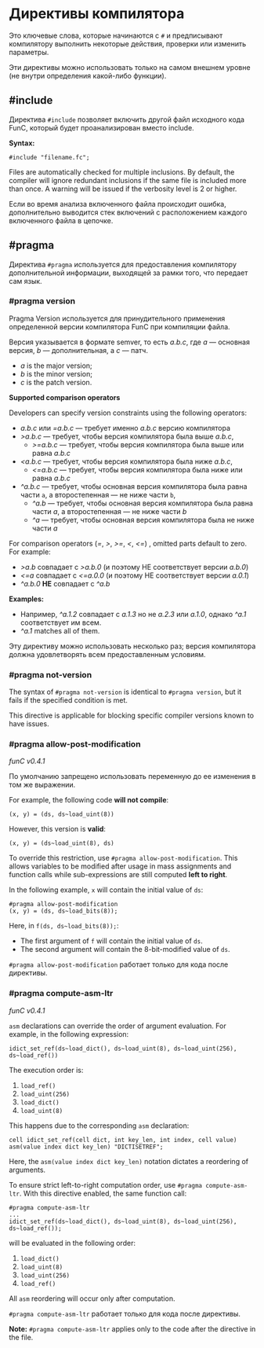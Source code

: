 
# Директивы компилятора

Это ключевые слова, которые начинаются с `#` и предписывают компилятору выполнить некоторые действия, проверки или изменить параметры.

Эти директивы можно использовать только на самом внешнем уровне (не внутри определения какой-либо функции).

## #include

Директива `#include` позволяет включить другой файл исходного кода FunC, который будет проанализирован вместо include.

**Syntax:**

```func
#include "filename.fc";
```

Files are automatically checked for multiple inclusions. By default, the compiler will ignore redundant inclusions if the same file is included more than once. A warning will be issued if the verbosity level is 2 or higher.

Если во время анализа включенного файла происходит ошибка, дополнительно выводится стек включений с расположением
каждого включенного файла в цепочке.

## #pragma

Директива `#pragma` используется для предоставления компилятору дополнительной информации, выходящей за рамки того, что передает сам язык.

### #pragma version

Pragma Version используется для принудительного применения определенной версии компилятора FunC при компиляции файла.

Версия указывается в формате semver, то есть *a.b.c*, где *a* — основная версия, *b* — дополнительная, а *c* — патч.

* *a* is the major version;
* *b* is the minor version;
* *c* is the patch version.

**Supported comparison operators**

Developers can specify version constraints using the following operators:

* *a.b.c* или *=a.b.c* — требует именно *a.b.c* версию компилятора
* *>a.b.c* — требует, чтобы версия компилятора была выше *a.b.c*,
  * *>=a.b.c* — требует, чтобы версия компилятора была выше или равна *a.b.c*
* *<a.b.c* — требует, чтобы версия компилятора была ниже *a.b.c*,
  * *<=a.b.c* — требует, чтобы версия компилятора была ниже или равна *a.b.c*
* *^a.b.c* — требует, чтобы основная версия компилятора была равна части `a`, а второстепенная — не ниже части `b`,
  * *^a.b* — требует, чтобы основная версия компилятора была равна части *a*, а второстепенная — не ниже части *b*
  * *^a* — требует, чтобы основная версия компилятора была не ниже части *a*

For comparison operators (*=*, *>*, *>=*, *<*, *<=*) , omitted parts default to zero.
For example:

* *>a.b* совпадает с *>a.b.0* (и поэтому НЕ соответствует версии *a.b.0*)
* *<=a* совпадает с *<=a.0.0* (и поэтому НЕ соответствует версии *a.0.1*)
* *^a.b.0* **НЕ** совпадает с *^a.b*

**Examples:**

* Например, *^a.1.2* совпадает с *a.1.3* но не *a.2.3* или *a.1.0*, однако *^a.1* соответствует им всем.
* *^a.1* matches all of them.

Эту директиву можно использовать несколько раз; версия компилятора должна удовлетворять всем предоставленным условиям.

### #pragma not-version

The syntax of `#pragma not-version` is identical to `#pragma version`, but it fails if the specified condition is met.

This directive is applicable for blocking specific compiler versions known to have issues.

### #pragma allow-post-modification

*funC v0.4.1*

По умолчанию запрещено использовать переменную до ее изменения в том же выражении.

For example, the following code **will not compile**:

```func
(x, y) = (ds, ds~load_uint(8))
```

However, this version is **valid**:

```func
(x, y) = (ds~load_uint(8), ds)
```

To override this restriction, use `#pragma allow-post-modification`. This allows variables to be modified after usage in mass assignments and function calls while sub-expressions are still computed **left to right**.

In the following example, `x` will contain the initial value of `ds`:

```func
#pragma allow-post-modification
(x, y) = (ds, ds~load_bits(8)); 
```

Here, in `f(ds, ds~load_bits(8));`:

* The first argument of `f` will contain the initial value of `ds`.
* The second argument will contain the 8-bit-modified value of `ds`.

`#pragma allow-post-modification` работает только для кода после директивы.

### #pragma compute-asm-ltr

*funC v0.4.1*

`asm` declarations can override the order of argument evaluation. For example, in the following expression:

```func
idict_set_ref(ds~load_dict(), ds~load_uint(8), ds~load_uint(256), ds~load_ref())
```

The execution order is:

1. `load_ref()`
2. `load_uint(256)`
3. `load_dict()`
4. `load_uint(8)`

This happens due to the corresponding `asm` declaration:

```func
cell idict_set_ref(cell dict, int key_len, int index, cell value) asm(value index dict key_len) "DICTISETREF";
```

Here, the `asm(value index dict key_len)` notation dictates a reordering of arguments.

To ensure strict left-to-right computation order, use `#pragma compute-asm-ltr`. With this directive enabled, the same function call:

```func
#pragma compute-asm-ltr
...
idict_set_ref(ds~load_dict(), ds~load_uint(8), ds~load_uint(256), ds~load_ref());
```

will be evaluated in the following order:

1. `load_dict()`
2. `load_uint(8)`
3. `load_uint(256)`
4. `load_ref()`

All `asm` reordering will occur only after computation.

`#pragma compute-asm-ltr` работает только для кода после директивы.

**Note:** `#pragma compute-asm-ltr` applies only to the code after the directive in the file.

<Feedback />
